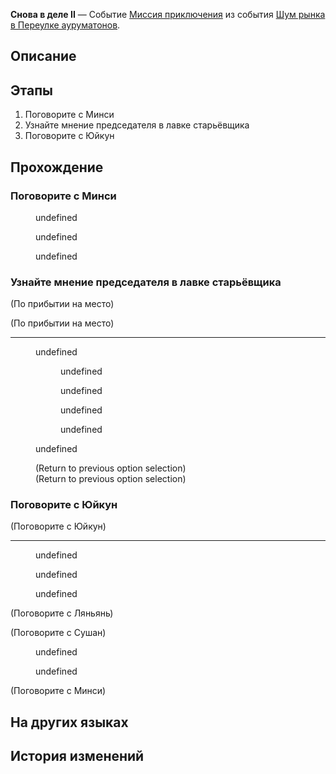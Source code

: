 {{Дополнить|Диалоги.}}
{{Миссия Инфобокс
|id              = 8003205
|Название        = 
|Изображение     = Миссия Освоения Снова в деле II.png
|Тип             = Миссия приключения
|События         = Шум рынка в Переулке ауруматонов
|Глава           = Шум рынка в Переулке ауруматонов
|Условия         = Завершена [[Миссия приключения]] ''[[Снова в деле II]]''
|Персонажи       = Ляньянь; Минси; Первопроходец; Страдальческий голос; Сушан; Юйкун
|СтартЛокация    = Переулок ауруматонов
|Мир             = Лофу Сяньчжоу
|Локации         = Переулок ауруматонов
|Предыдущая      = 
|Следующая       = Управление причалом II
|Награды         = Опыт Освоения*200; Звёздный нефрит*40; Путеводитель путешественника*5; Утраченный кристалл*5; Кредиты*45 000
}}
'''Снова в деле II''' — Событие [[Миссия приключения]] из события [[Шум рынка в Переулке ауруматонов]].

==Описание==
{{Описание|<!--официальное описание из Перекрёстка судеб-->}}

==Этапы==
# Поговорите с Минси
# Узнайте мнение председателя в лавке старьёвщика
# Поговорите с Юйкун

==Прохождение==
{{Дополнить}}


===Поговорите с Минси===
{{Описание миссии|локация=Переулок ауруматонов|Госпожа секретарь, кажется, хочет сообщить вам что-то срочное. Это же не касается Скотта?<br />Возрождение Переулка ауруматонов - непосильная ноша, чей вес вы уже начинаете ощущать.}}
{{Диалог Начало}}
<!--Unknown TalkSentence: 800321651-->
:{{Диалог|Стрелка}} undefined
:{{Диалог|Стрелка}} undefined
:{{Диалог|Стрелка}} undefined
<!--Unknown TalkSentence: 800321653-->
<!--Unknown TalkSentence: 800321658-->
<!--Unknown TalkSentence: 800321659-->
{{Диалог Конец}}

===Узнайте мнение председателя в лавке старьёвщика===
{{Описание миссии|локация=Переулок ауруматонов|КММ пытается остановить возрождение Переулка ауруматонов, чтобы получить права на застройку этого района, но чего хочет добиться председатель? Возможно, только он сам может объяснить свои мотивы.<br />Отправляйтесь в лавку старьёвщика и спросите его. Всё это время он прятался в магазине, набитом подержанными товарами. Не может же он сам быть подержанным товаром, верно?}}
{{Диалог Начало}}
;(По прибытии на место)

;(По прибытии на место)
----
:<!--2-second delay-->
<!--Unknown TalkSentence: 800321701-->
:{{Диалог|Стрелка}} undefined
:<!--Unknown TalkSentence: 800321703-->
:<!--Unknown TalkSentence: 800321710-->
:<!--Unknown TalkSentence: 800321711-->
:<!--Unknown TalkSentence: 800321712-->
:<!--Unknown TalkSentence: 800321713-->
:<!--Unknown TalkSentence: 800321714-->
::{{Диалог|Стрелка}} undefined
::{{Диалог|Стрелка}} undefined
::{{Диалог|Стрелка}} undefined
::{{Диалог|Стрелка}} undefined
:{{Диалог|Стрелка}} undefined
:<!--Unknown TalkSentence: 800321705-->
:;(Return to previous option selection)
:;(Return to previous option selection)
{{Диалог Конец}}

===Поговорите с Юйкун===
{{Описание миссии|локация=Переулок ауруматонов|Как куратор коммерческой деятельности Лофу Сяньчжоу госпожа Юйкун также прибыла в Переулок ауруматонов, чтобы дать вам несколько рекомендаций. Быстро поблагодарите госпожу Юйкун!<br />Некоторые торговцы с Переулка недовольны работой торговой гильдии, но поскольку вы сторонний человек, вы можете попытаться завоевать их доверие.}}
{{Диалог Начало}}

;(Поговорите с Юйкун)
----
<!--Unknown TalkSentence: 800321801-->
:{{Диалог|Стрелка}} undefined
:<!--Unknown TalkSentence: 800321803-->
:{{Диалог|Стрелка}} undefined
:{{Диалог|Стрелка}} undefined
:<!--Unknown TalkSentence: 800321806-->
<!--Unknown TalkSentence: 800321807-->
<!--Unknown TalkSentence: 800321808-->
<!--Unknown TalkSentence: 800321809-->
<!--Unknown TalkSentence: 800321810-->

;(Поговорите с Ляньянь)
<!--Unknown TalkSentence: 800321761-->

;(Поговорите с Сушан)
<!--Unknown TalkSentence: 800321766-->
<!--Unknown TalkSentence: 800321767-->
:{{Диалог|Стрелка}} undefined
:<!--Unknown TalkSentence: 800321769-->
:<!--Unknown TalkSentence: 800321770-->
:<!--Unknown TalkSentence: 800321778-->
:<!--Unknown TalkSentence: 800321779-->
:{{Диалог|Стрелка}} undefined
:<!--Unknown TalkSentence: 800321772-->

;(Поговорите с Минси)
<!--Unknown TalkSentence: 800321781-->
{{Диалог Конец}}

==На других языках==
{{На других языках
|en   = Back in Business (II)
|zhs  = 金戺重喧•其二
|zht  = 金戺重喧•其二
|ja   = 金庭、喧騒を重ねて・その2
|ko   = 다시 부흥하는 금빛•2
|es   = De nuevo en activo&nbsp;II
|fr   = Les affaires reprennent (II)
|ru   = Снова в деле II
|th   = คืนสู่ความรุ่งเรือง 2
|vi   = Huyên Náo Trở Lại 2
|de   = Wieder im Geschäft 2
|id   = Hiruk Pikuk yang Kembali Bergaung 2
|pt   = De Volta aos Negócios (II)
}}

==История изменений==
{{История изменений|2.7}}
